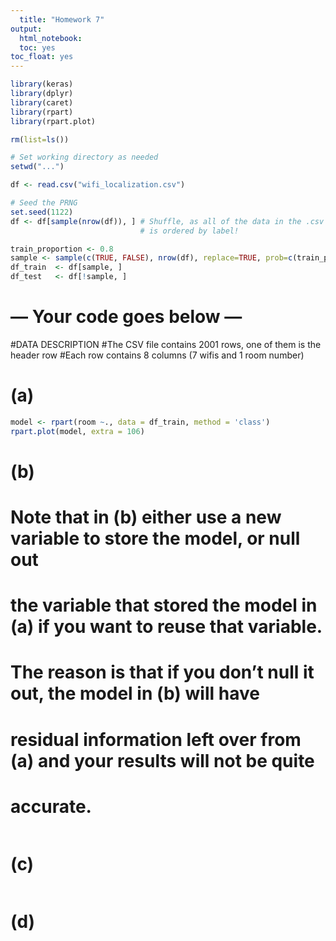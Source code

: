 ---
  title: "Homework 7"
output: 
  html_notebook:
  toc: yes
toc_float: yes
---
  
```{r}

library(keras)
library(dplyr)
library(caret)
library(rpart)
library(rpart.plot)

rm(list=ls())

# Set working directory as needed
setwd("...")

df <- read.csv("wifi_localization.csv")

# Seed the PRNG
set.seed(1122)
df <- df[sample(nrow(df)), ] # Shuffle, as all of the data in the .csv file
                             # is ordered by label!  

train_proportion <- 0.8
sample <- sample(c(TRUE, FALSE), nrow(df), replace=TRUE, prob=c(train_proportion, 1-train_proportion))
df_train  <- df[sample, ]
df_test   <- df[!sample, ]

```
# --- Your code goes below ---

#DATA DESCRIPTION
#The CSV file contains 2001 rows, one of them is the header row
#Each row contains 8 columns (7 wifis and 1 room number)

# (a)


```{r}

model <- rpart(room ~., data = df_train, method = 'class')
rpart.plot(model, extra = 106)


```

# (b)
# Note that in (b) either use a new variable to store the model, or null out
# the variable that stored the model in (a) if you want to reuse that variable.
# The reason is that if you don't null it out, the model in (b) will have
# residual information left over from (a) and your results will not be quite
# accurate.


```{r}



```


# (c) 


```{r}



```


# (d)


```{r}



```

